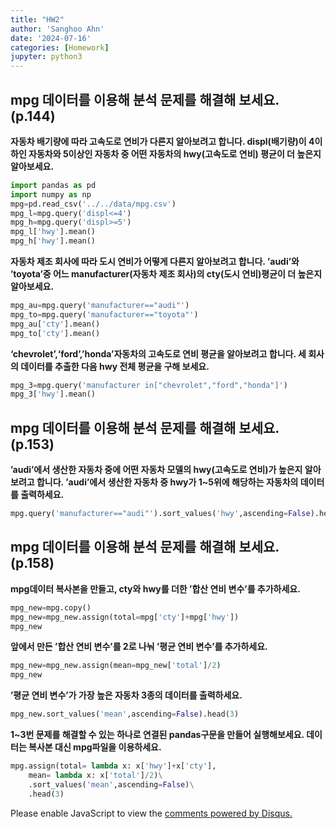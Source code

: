 ```yaml
---
title: "HW2"
author: 'Sanghoo Ahn'
date: '2024-07-16'
categories: [Homework]
jupyter: python3
---
```

## mpg 데이터를 이용해 분석 문제를 해결해 보세요. (p.144)

**자동차 배기량에 따라 고속도로 연비가 다른지 알아보려고 합니다. displ(배기량)이 4이하인 자동차와 5이상인 자동차 중 어떤 자동차의 hwy(고속도로 연비) 평균이 더 높은지 알아보세요.**

```python
import pandas as pd
import numpy as np
mpg=pd.read_csv('../../data/mpg.csv')
mpg_l=mpg.query('displ<=4')
mpg_h=mpg.query('displ>=5')
mpg_l['hwy'].mean()
mpg_h['hwy'].mean()
```


**자동차 제조 회사에 따라 도시 연비가 어떻게 다른지 알아보려고 합니다. 'audi'와 'toyota'중 어느 manufacturer(자동차 제조 회사)의 cty(도시 연비)평균이 더 높은지 알아보세요.**

```python
mpg_au=mpg.query('manufacturer=="audi"')
mpg_to=mpg.query('manufacturer=="toyota"')
mpg_au['cty'].mean()
mpg_to['cty'].mean()
```


**'chevrolet','ford','honda'자동차의 고속도로 연비 평균을 알아보려고 합니다. 세 회사의 데이터를 추출한 다음 hwy 전체 평균을 구해 보세요.**

```python
mpg_3=mpg.query('manufacturer in["chevrolet","ford","honda"]')
mpg_3['hwy'].mean()
```


## mpg 데이터를 이용해 분석 문제를 해결해 보세요. (p.153)

**'audi'에서 생산한 자동차 중에 어떤 자동차 모델의 hwy(고속도로 연비)가 높은지 알아보려고 합니다. 'audi'에서 생산한 자동차 중 hwy가 1~5위에 해당하는 자동차의 데이터를 출력하세요.**

```python
mpg.query('manufacturer=="audi"').sort_values('hwy',ascending=False).head()
```


## mpg 데이터를 이용해 분석 문제를 해결해 보세요. (p.158)

**mpg데이터 복사본을 만들고, cty와 hwy를 더한 '합산 연비 변수'를 추가하세요.**

```python
mpg_new=mpg.copy()
mpg_new=mpg_new.assign(total=mpg['cty']+mpg['hwy'])
mpg_new
```

**앞에서 만든 '합산 연비 변수'를 2로 나눠 '평균 연비 변수'를 추가하세요.**

```python
mpg_new=mpg_new.assign(mean=mpg_new['total']/2)
mpg_new
```

**'평균 연비 변수'가 가장 높은 자동차 3종의 데이터를 출력하세요.**

```python
mpg_new.sort_values('mean',ascending=False).head(3)
```

**1~3번 문제를 해결할 수 있는 하나로 연결된 pandas구문을 만들어 실행해보세요. 데이터는 복사본 대신 mpg파일을 이용하세요.**

```python
mpg.assign(total= lambda x: x['hwy']+x['cty'],
    mean= lambda x: x['total']/2)\
    .sort_values('mean',ascending=False)\
    .head(3)
```

  
<div id="disqus_thread"></div>
<script>
var disqus_config = function () {
    this.page.url = window.location.href;  // 현재 페이지 URL
    this.page.identifier = window.location.pathname; // 페이지 고유 식별자
};

(function() { // DON'T EDIT BELOW THIS LINE
    var d = document, s = d.createElement('script');
    s.src = 'https://sanghoohoo.disqus.com/embed.js';
    s.setAttribute('data-timestamp', +new Date());
    (d.head || d.body).appendChild(s);
})();
</script>
<noscript>Please enable JavaScript to view the <a href="https://disqus.com/?ref_noscript">comments powered by Disqus.</a></noscript>